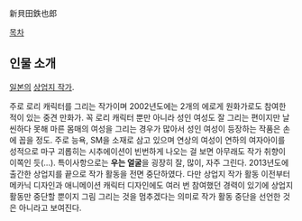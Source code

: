 新貝田鉄也郎

[[목차]]

== 인물 소개 ==
[[일본]]의 [[상업지 작가]]. 

주로 로리 캐릭터를 그리는 작가이며 2002년도에는 2개의 에로게 원화가로도 참여한 적이 있는 중견 만화가. 꼭 로리 캐릭터 뿐만 아니라 성인 여성도 잘 그리는 편이지만 날씬하다 못해 마른 몸매의 여성을 그리는 경우가 많아서 성인 여성이 등장하는 작품은 손에 꼽을 정도. 주로 능욕, SM을 소재로 삼고 있으며 연상의 여성이 연하의 여자아이를 성적으로 마구 괴롭히는 시추에이션이 빈번하게 나오는 걸 보면 아무래도 작가 취향이 이쪽인 듯(...). 특이사항으로는 '''우는 얼굴'''을 굉장히 잘, 많이, 자주 그린다. 2013년도에 출간한 상업지를 끝으로 작가 활동을 전면 중단하였다. 다만 상업지 작가 활동 이전부터 메카닉 디자인과 애니메이션 캐릭터 디자인에도 여러 번 참여했던 경력이 있기에 상업지 활동만 중단할 뿐이지 그림 그리는 것을 멈추겠다는 의미로 작가 활동 중단을 선언한 것은 아니라고 보여진다.
